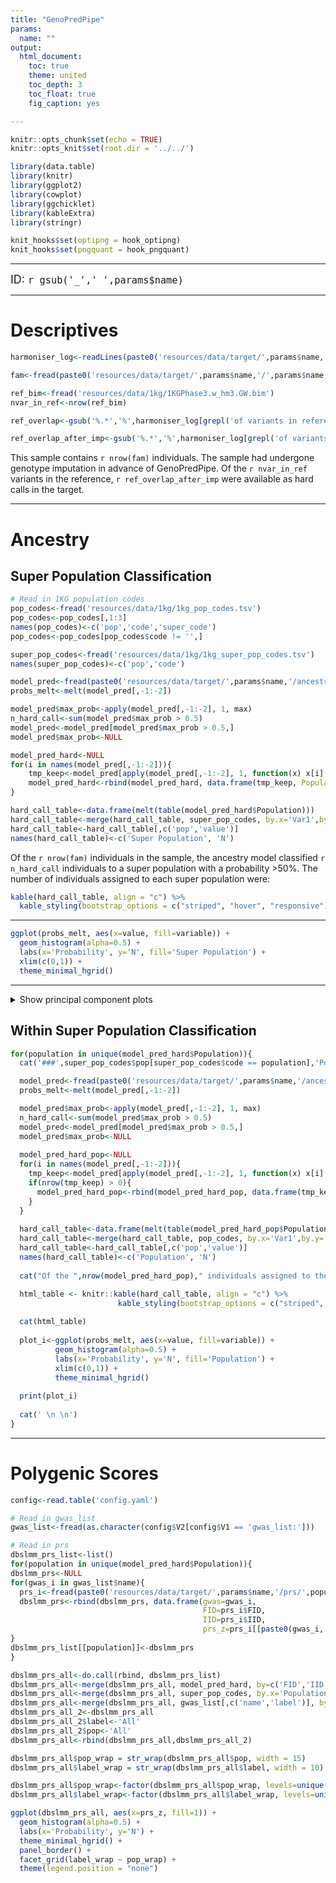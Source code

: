 ```yaml
---
title: "GenoPredPipe"
params:
  name: ""
output:
  html_document:
    toc: true
    theme: united
    toc_depth: 3
    toc_float: true
    fig_caption: yes

---
```


```r

knitr::opts_chunk$set(echo = TRUE)
knitr::opts_knit$set(root.dir = '../../')

library(data.table)
library(knitr)
library(ggplot2)
library(cowplot)
library(ggchicklet)
library(kableExtra)
library(stringr)

knit_hooks$set(optipng = hook_optipng)
knit_hooks$set(pngquant = hook_pngquant)

```

***

<font size="4"> 
ID: `r gsub('_',' ',params$name)`
</font>

***

# Descriptives

```R

harmoniser_log<-readLines(paste0('resources/data/target/',params$name,'/',params$name,'.1KGphase3.hm3.chr.hm3_harmoniser.log'))

fam<-fread(paste0('resources/data/target/',params$name,'/',params$name,'.1KGphase3.hm3.chr22.fam'))

ref_bim<-fread('resources/data/1kg/1KGPhase3.w_hm3.GW.bim')
nvar_in_ref<-nrow(ref_bim)

ref_overlap<-gsub('%.*','%',harmoniser_log[grepl('of variants in reference are in the target.',harmoniser_log)])

ref_overlap_after_imp<-gsub('%.*','%',harmoniser_log[grepl('of variants in reference are in the target.',harmoniser_log)])

```

This sample contains `r nrow(fam)` individuals. The sample had undergone genotype imputation in advance of GenoPredPipe. Of the `r nvar_in_ref` variants in the reference, `r ref_overlap_after_imp` were available as hard calls in the target.

***

# Ancestry

## Super Population Classification

```R
# Read in 1KG population codes
pop_codes<-fread('resources/data/1kg/1kg_pop_codes.tsv')
pop_codes<-pop_codes[,1:3]
names(pop_codes)<-c('pop','code','super_code')
pop_codes<-pop_codes[pop_codes$code != '',]

super_pop_codes<-fread('resources/data/1kg/1kg_super_pop_codes.tsv')
names(super_pop_codes)<-c('pop','code')

model_pred<-fread(paste0('resources/data/target/',params$name,'/ancestry/',params$name,'.Ancestry.model_pred'))
probs_melt<-melt(model_pred[,-1:-2])

model_pred$max_prob<-apply(model_pred[,-1:-2], 1, max)
n_hard_call<-sum(model_pred$max_prob > 0.5)
model_pred<-model_pred[model_pred$max_prob > 0.5,]
model_pred$max_prob<-NULL

model_pred_hard<-NULL
for(i in names(model_pred[,-1:-2])){
	tmp_keep<-model_pred[apply(model_pred[,-1:-2], 1, function(x) x[i] == max(x)),1:2]
	model_pred_hard<-rbind(model_pred_hard, data.frame(tmp_keep, Population=i)) 
}

hard_call_table<-data.frame(melt(table(model_pred_hard$Population)))
hard_call_table<-merge(hard_call_table, super_pop_codes, by.x='Var1',by.y='code')
hard_call_table<-hard_call_table[,c('pop','value')]
names(hard_call_table)<-c('Super Population', 'N')

```

Of the `r nrow(fam)` individuals in the sample, the ancestry model classified `r n_hard_call` individuals to a super population with a probability >50%. The number of individuals assigned to each super population were:

```r
kable(hard_call_table, align = "c") %>%
  kable_styling(bootstrap_options = c("striped", "hover", "responsive"))
```

***

```R

ggplot(probs_melt, aes(x=value, fill=variable)) + 
  geom_histogram(alpha=0.5) +
  labs(x='Probability', y='N', fill='Super Population') +
  xlim(c(0,1)) +
  theme_minimal_hgrid()

```

***

<details><summary>Show principal component plots</summary>

```r
knitr::include_graphics(normalizePath(paste0('resources/data/target/',params$name,'/ancestry/', params$name,'.Ancestry.PCs_plot_super_pop.png')))
```

```r
kable(super_pop_codes, align = "c") %>%
  kable_styling(bootstrap_options = c("striped", "hover", "responsive"))
```

</details>

## Within Super Population Classification

```R

for(population in unique(model_pred_hard$Population)){
  cat('###',super_pop_codes$pop[super_pop_codes$code == population],'Population Classification \n')

  model_pred<-fread(paste0('resources/data/target/',params$name,'/ancestry_',population,'/',params$name,'.Ancestry.model_pred'))
  probs_melt<-melt(model_pred[,-1:-2])

  model_pred$max_prob<-apply(model_pred[,-1:-2], 1, max)
  n_hard_call<-sum(model_pred$max_prob > 0.5)
  model_pred<-model_pred[model_pred$max_prob > 0.5,]
  model_pred$max_prob<-NULL
  
  model_pred_hard_pop<-NULL
  for(i in names(model_pred[,-1:-2])){
  	tmp_keep<-model_pred[apply(model_pred[,-1:-2], 1, function(x) x[i] == max(x)),1:2]
  	if(nrow(tmp_keep) > 0){
  	  model_pred_hard_pop<-rbind(model_pred_hard_pop, data.frame(tmp_keep, Population=i)) 
  	}
  }
  
  hard_call_table<-data.frame(melt(table(model_pred_hard_pop$Population)))
  hard_call_table<-merge(hard_call_table, pop_codes, by.x='Var1',by.y='code')
  hard_call_table<-hard_call_table[,c('pop','value')]
  names(hard_call_table)<-c('Population', 'N')
  
  cat("Of the ",nrow(model_pred_hard_pop)," individuals assigned to the ",population," super population, the ancestry model classified ",n_hard_call," individuals to a specific ",super_pop_codes$pop[super_pop_codes$code == population]," population with a probability >50%. The number of individuals assigned to each ",super_pop_codes$pop[super_pop_codes$code == population]," population were: \n", sep='')

  html_table <- knitr::kable(hard_call_table, align = "c") %>%
                        kable_styling(bootstrap_options = c("striped", "hover", "responsive"))
  
  cat(html_table)
  
  plot_i<-ggplot(probs_melt, aes(x=value, fill=variable)) + 
          geom_histogram(alpha=0.5) +
          labs(x='Probability', y='N', fill='Population') +
          xlim(c(0,1)) +
          theme_minimal_hgrid()
  
  print(plot_i)
  
  cat(' \n \n')
}

```

***

# Polygenic Scores

```R
config<-read.table('config.yaml')

# Read in gwas_list
gwas_list<-fread(as.character(config$V2[config$V1 == 'gwas_list:']))

# Read in prs
dbslmm_prs_list<-list()
for(population in unique(model_pred_hard$Population)){
dbslmm_prs<-NULL
for(gwas_i in gwas_list$name){
  prs_i<-fread(paste0('resources/data/target/',params$name,'/prs/',population,'/dbslmm/',gwas_i,'/',params$name,'.',gwas_i,'.',population,'.DBSLMM_profiles'))
  dbslmm_prs<-rbind(dbslmm_prs, data.frame(gwas=gwas_i,
                                           FID=prs_i$FID,
                                           IID=prs_i$IID,
                                           prs_z=prs_i[[paste0(gwas_i,'_DBSLMM')]]))
}
dbslmm_prs_list[[population]]<-dbslmm_prs
}
```

```R

dbslmm_prs_all<-do.call(rbind, dbslmm_prs_list)
dbslmm_prs_all<-merge(dbslmm_prs_all, model_pred_hard, by=c('FID','IID'))
dbslmm_prs_all<-merge(dbslmm_prs_all, super_pop_codes, by.x='Population',by.y='code')
dbslmm_prs_all<-merge(dbslmm_prs_all, gwas_list[,c('name','label')], by.x='gwas', by.y='name')
dbslmm_prs_all_2<-dbslmm_prs_all
dbslmm_prs_all_2$label<-'All'
dbslmm_prs_all_2$pop<-'All'
dbslmm_prs_all<-rbind(dbslmm_prs_all,dbslmm_prs_all_2)

dbslmm_prs_all$pop_wrap = str_wrap(dbslmm_prs_all$pop, width = 15)
dbslmm_prs_all$label_wrap = str_wrap(dbslmm_prs_all$label, width = 10)

dbslmm_prs_all$pop_wrap<-factor(dbslmm_prs_all$pop_wrap, levels=unique(dbslmm_prs_all$pop_wrap))
dbslmm_prs_all$label_wrap<-factor(dbslmm_prs_all$label_wrap, levels=unique(dbslmm_prs_all$label_wrap))

ggplot(dbslmm_prs_all, aes(x=prs_z, fill=1)) + 
  geom_histogram(alpha=0.5) +
  labs(x='Probability', y='N') +
  theme_minimal_hgrid() +
  panel_border() +
  facet_grid(label_wrap ~ pop_wrap) +
  theme(legend.position = "none")


```

